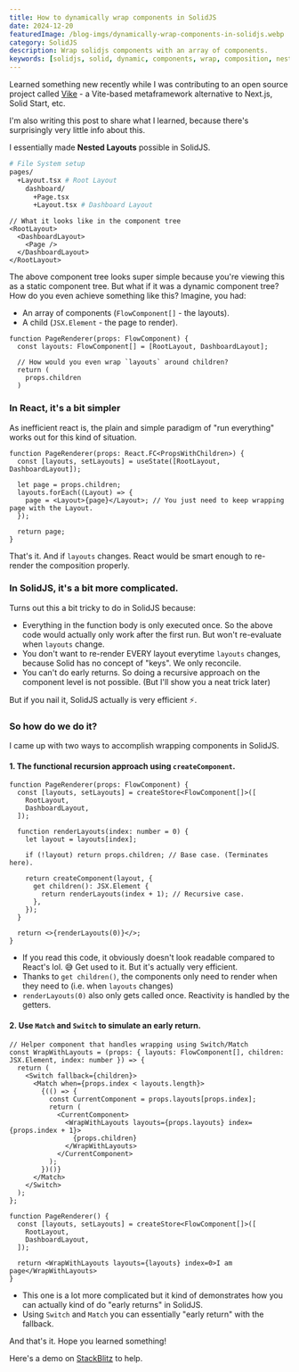 ```yaml
---
title: How to dynamically wrap components in SolidJS
date: 2024-12-20
featuredImage: /blog-imgs/dynamically-wrap-components-in-solidjs.webp
category: SolidJS
description: Wrap solidjs components with an array of components.
keywords: [solidjs, solid, dynamic, components, wrap, composition, nested]
---
```


Learned something new recently while I was contributing to an open source project called [Vike](https://github.com/vikejs/vike) - a Vite-based metaframework alternative to Next.js, Solid Start, etc.

I'm also writing this post to share what I learned, because there's surprisingly very little info about this.

I essentially made **Nested Layouts** possible in SolidJS.

```sh
# File System setup
pages/
  +Layout.tsx # Root Layout
    dashboard/
      +Page.tsx
      +Layout.tsx # Dashboard Layout
```

```tsx
// What it looks like in the component tree
<RootLayout>
  <DashboardLayout>
    <Page />
  </DashboardLayout>
</RootLayout>
```

The above component tree looks super simple because you're viewing this as a static component tree.
But what if it was a dynamic component tree? How do you even achieve something like this? Imagine, you had:

- An array of components (`FlowComponent[]` - the layouts).
- A child (`JSX.Element` - the page to render).

```tsx
function PageRenderer(props: FlowComponent) {
  const layouts: FlowComponent[] = [RootLayout, DashboardLayout];

  // How would you even wrap `layouts` around children?
  return (
    props.children
  )
```

### In React, it's a bit simpler

As inefficient react is, the plain and simple paradigm of "run everything" works out for this kind of situation.

```tsx
function PageRenderer(props: React.FC<PropsWithChildren>) {
  const [layouts, setLayouts] = useState([RootLayout, DashboardLayout]);

  let page = props.children;
  layouts.forEach((Layout) => {
    page = <Layout>{page}</Layout>; // You just need to keep wrapping page with the Layout.
  });

  return page;
}
```

That's it. And if `layouts` changes. React would be smart enough to re-render the composition properly.

### In SolidJS, it's a bit more complicated.

Turns out this a bit tricky to do in SolidJS because:

- Everything in the function body is only executed once. So the above code would actually only work after the first run. But won't re-evaluate when
  `layouts` change.
- You don't want to re-render EVERY layout everytime `layouts` changes, because Solid has no concept of "keys". We only reconcile.
- You can't do early returns. So doing a recursive approach on the component level is not possible. (But I'll show you a neat trick later)

But if you nail it, SolidJS actually is very efficient ⚡️.

### So how do we do it?

I came up with two ways to accomplish wrapping components in SolidJS.

#### 1. The functional recursion approach using `createComponent`.

```tsx
function PageRenderer(props: FlowComponent) {
  const [layouts, setLayouts] = createStore<FlowComponent[]>([
    RootLayout,
    DashboardLayout,
  ]);

  function renderLayouts(index: number = 0) {
    let layout = layouts[index];

    if (!layout) return props.children; // Base case. (Terminates here).

    return createComponent(layout, {
      get children(): JSX.Element {
        return renderLayouts(index + 1); // Recursive case.
      },
    });
  }

  return <>{renderLayouts(0)}</>;
}
```

- If you read this code, it obviously doesn't look readable compared to React's lol. 😅 Get used to it. But it's actually very efficient.
- Thanks to `get children()`, the components only need to render when they need to (i.e. when `layouts` changes)
- `renderLayouts(0)` also only gets called once. Reactivity is handled by the getters.

#### 2. Use `Match` and `Switch` to simulate an early return.

```tsx
// Helper component that handles wrapping using Switch/Match
const WrapWithLayouts = (props: { layouts: FlowComponent[], children: JSX.Element, index: number }) => {
  return (
    <Switch fallback={children}>
      <Match when={props.index < layouts.length}>
        {(() => {
          const CurrentComponent = props.layouts[props.index];
          return (
            <CurrentComponent>
              <WrapWithLayouts layouts={props.layouts} index={props.index + 1}>
                {props.children}
              </WrapWithLayouts>
            </CurrentComponent>
          );
        })()}
      </Match>
    </Switch>
  );
};

function PageRenderer() {
  const [layouts, setLayouts] = createStore<FlowComponent[]>([
    RootLayout,
    DashboardLayout,
  ]);

  return <WrapWithLayouts layouts={layouts} index=0>I am page</WrapWithLayouts>
}
```

- This one is a lot more complicated but it kind of demonstrates how you can actually kind of do "early returns" in SolidJS.
- Using `Switch` and `Match` you can essentially "early return" with the fallback.

<p class="pt-8 text-center">And that's it. Hope you learned something!</p>

Here's a demo on [StackBlitz](https://stackblitz.com/edit/solidjs-templates-byrwwwqs?file=README.md) to help.
